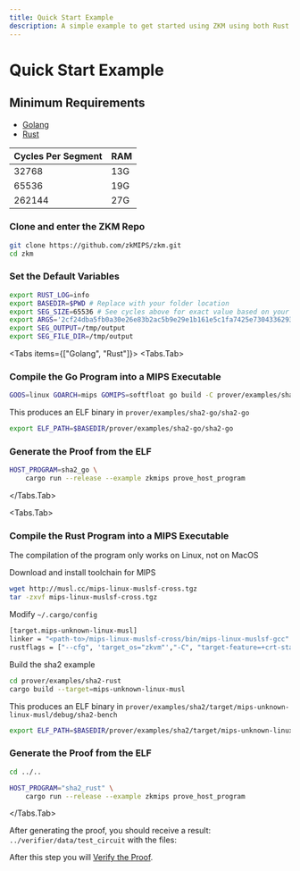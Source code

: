 ```yaml
---
title: Quick Start Example
description: A simple example to get started using ZKM using both Rust and Golang
---
```



# Quick Start Example

<Cards>
  <Card title="Prover Code" href="https://github.com/zkMIPS/zkm" arrow />
</Cards>

## Minimum Requirements

- [Golang](https://go.dev/dl)
- [Rust](https://www.rust-lang.org/tools/install)

| Cycles Per Segment | RAM |
| ------------------ | --- |
| 32768              | 13G |
| 65536              | 19G |
| 262144             | 27G |

<Steps>

### Clone and enter the ZKM Repo

```sh copy
git clone https://github.com/zkMIPS/zkm.git
cd zkm
```

### Set the Default Variables

```sh copy
export RUST_LOG=info
export BASEDIR=$PWD # Replace with your folder location
export SEG_SIZE=65536 # See cycles above for exact value based on your RAM
export ARGS='2cf24dba5fb0a30e26e83b2ac5b9e29e1b161e5c1fa7425e73043362938b9824 hello'
export SEG_OUTPUT=/tmp/output
export SEG_FILE_DIR=/tmp/output
```

<Tabs items={["Golang", "Rust"]}>
<Tabs.Tab>

### Compile the Go Program into a MIPS Executable

```sh copy
GOOS=linux GOARCH=mips GOMIPS=softfloat go build -C prover/examples/sha2-go
```

This produces an ELF binary in `prover/examples/sha2-go/sha2-go`

```sh copy
export ELF_PATH=$BASEDIR/prover/examples/sha2-go/sha2-go
```

### Generate the Proof from the ELF

```sh copy
HOST_PROGRAM=sha2_go \
    cargo run --release --example zkmips prove_host_program
```

</Tabs.Tab>

<Tabs.Tab>

### Compile the Rust Program into a MIPS Executable

<Callout type="warning">
  The compilation of the program only works on Linux, not on MacOS
</Callout>

Download and install toolchain for MIPS

```sh copy
wget http://musl.cc/mips-linux-muslsf-cross.tgz
tar -zxvf mips-linux-muslsf-cross.tgz
```

Modify `~/.cargo/config`

```sh copy
[target.mips-unknown-linux-musl]
linker = "<path-to>/mips-linux-muslsf-cross/bin/mips-linux-muslsf-gcc"
rustflags = ["--cfg", 'target_os="zkvm"',"-C", "target-feature=+crt-static", "-C", "link-arg=-g"]
```

Build the sha2 example

```sh copy
cd prover/examples/sha2-rust
cargo build --target=mips-unknown-linux-musl
```

This produces an ELF binary in `prover/examples/sha2/target/mips-unknown-linux-musl/debug/sha2-bench`

```sh copy
export ELF_PATH=$BASEDIR/prover/examples/sha2/target/mips-unknown-linux-musl/debug/sha2-rust
```

### Generate the Proof from the ELF

```sh copy
cd ../..
```

```sh copy
HOST_PROGRAM="sha2_rust" \
    cargo run --release --example zkmips prove_host_program
```

</Tabs.Tab>
</Tabs>

After generating the proof, you should receive a result: `../verifier/data/test_circuit` with the files:

<FileTree>
  <FileTree.File name="common_circuit_data.json" />
  <FileTree.File name="proof_with_public_inputs.json" />
  <FileTree.File name="verifier_only_circuit_data.json" />
</FileTree>

</Steps>

After this step you will [Verify the Proof](/docs/guides/proof-verification-guide/).
